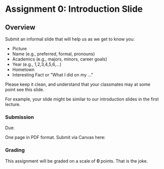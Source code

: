 

# Assignment 0: Introduction Slide

<UnderDevelopment display={false} />

## Overview

Submit an informal slide that will help us as we get to know you:

- Picture
- Name (e.g., preferred, formal, pronouns)
- Academics (e.g., majors, minors, career goals)
- Year (e.g., 1,2,3,4,5,6,...)
- Hometown
- Interesting Fact or "What I did on my ..."

Please keep it clean, and understand that your classmates may at some point see this slide.

For example, your slide might be similar to our introduction slides in the first lecture.

### Submission

Due: <AssignmentDueDateTime assignmentKey={calendarData.assignments.assignment0} />

One page in PDF format. Submit via Canvas here:

<AssignmentSubmitCanvasLink assignmentKey={calendarData.assignments.assignment0} />

### Grading

This assignment will be graded on a scale of __0__ points. That is the joke.
